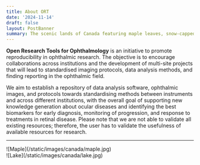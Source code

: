 ```yaml
---
title: About ORT
date: '2024-11-14'
draft: false
layout: PostBanner
summary: The scenic lands of Canada featuring maple leaves, snow-capped mountains, turquoise lakes and Toronto. Take in the sights in this photo gallery exhibition and see how easy it is to replicate with some MDX magic and tailwind classes.
---
```


**Open Research Tools for Ophthalmology** is an initiative to promote reproducibility in ophthalmic research.
The objective is to encourage collaborations across institutions and the development of multi-site projects that will lead to standardised imaging protocols, data analysis methods, and finding reporting in the ophthalmic field.

We aim to establish a repository of data analysis software, ophthalmic images, and protocols towards standardising methods between instruments and across different institutions, with the overall goal of supporting new knowledge generation about ocular diseases and identifying the best biomarkers for early diagnosis, monitoring of progression, and response to treatments in retinal disease.
Please note that we are not able to validate all existing resources; therefore, the user has to validate the usefulness of available resources for research. 

---
<div className="-mx-2 flex flex-wrap overflow-hidden xl:-mx-2">
  <div className="my-1 w-full overflow-hidden px-2 xl:my-1 xl:w-1/2 xl:px-2">
    ![Maple](/static/images/canada/maple.jpg)
  </div>
  <div className="my-1 w-full overflow-hidden px-2 xl:my-1 xl:w-1/2 xl:px-2">
    ![Lake](/static/images/canada/lake.jpg)
  </div>
</div>

